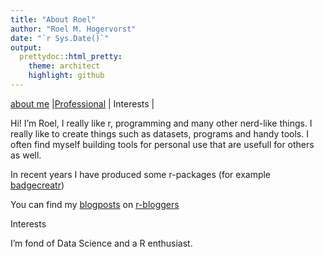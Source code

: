 ```yaml
---
title: "About Roel"
author: "Roel M. Hogervorst"
date: "`r Sys.Date()`"
output:
  prettydoc::html_pretty:
    theme: architect
    highlight: github
---
```


[about me](index.html) |[Professional](professional.html) | Interests   | 


Hi! I'm Roel, 
I really like r, programming and many other nerd-like things. I really like to
create things such as datasets, programs and handy tools. 
I often find myself building tools for personal use that are usefull for others as well.




In recent years I have produced some r-packages (for example [badgecreatr](https://cran.r-project.org/web/packages/badgecreatr/index.html))

You can find my [blogposts](http://rmhogervorst.nl/cleancode/) on [r-bloggers](https://www.r-bloggers.com/author/roel-m-hogervorst/)




Interests

I’m fond of Data Science and a R enthusiast.
